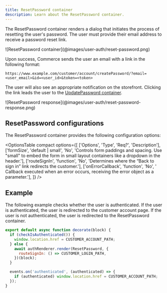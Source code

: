 ```yaml
---
title: ResetPassword container
description: Learn about the ResetPassword container.
---
```



The ResetPassword container renders a dialog that initiates the process of resetting the user's password. The user must provide their email address to receive a password reset link.

<Diagram caption="ResetPassword container">
  ![ResetPassword container](@images/user-auth/reset-password.png)
</Diagram>

Upon success, Commerce sends the user an email with a link in the following format: 

```text
https://www.example.com/customer/account/createPassword/?email=<user_email>&id=<user_id>&token=<token>
```

The user will also see an appropriate notification on the storefront. Clicking the link leads the user to the [UpdatePassword container](https://experienceleague.adobe.com/developer/commerce/storefront/dropins/user-auth/containers/update-password/).

<Diagram caption="ResetPassword response">
  ![ResetPassword response](@images/user-auth/reset-password-response.png)
</Diagram>

## ResetPassword configurations

The ResetPassword container provides the following configuration options:

<OptionsTable
    compact
    options={[
        ['Options', 'Type', 'Req?', 'Description'],
        ['formSize', 'default | small', 'No', 'Controls form paddings and spacing. Use "small" to embed the form in small layout containers like a dropdown in the header.'],
        ['routeSignIn', 'function', 'No', 'Determines where the “Back to sign in” link redirects the customer.'],
        ['onErrorCallback', 'function', 'No', ' Callback executed when an error occurs, receiving the error object as a parameter.'],
    ]}
/>


## Example

The following example checks whether the user is authenticated. If the user is authenticated, the user is redirected to the customer account page. If the user is not authenticated, the user is redirected to the ResetPassword container. 

```javascript
export default async function decorate(block) {
  if (checkIsAuthenticated()) {
    window.location.href = CUSTOMER_ACCOUNT_PATH;
  } else {
    await authRenderer.render(ResetPassword, {
      routeSignIn: () => CUSTOMER_LOGIN_PATH,
    })(block);
  }

  events.on('authenticated', (authenticated) => {
    if (authenticated) window.location.href = CUSTOMER_ACCOUNT_PATH;
  });
}
```
